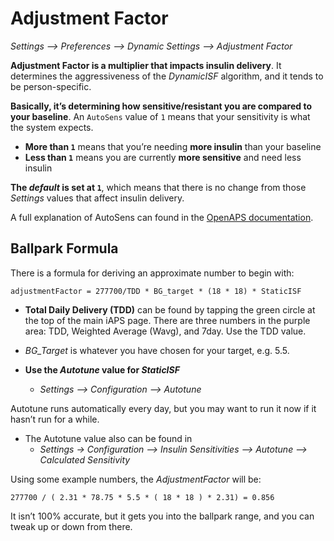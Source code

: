 # Adjustment Factor
*Settings --> Preferences --> Dynamic Settings --> Adjustment Factor*

**Adjustment Factor is a multiplier that impacts insulin delivery**. It determines the aggressiveness of the *DynamicISF* algorithm, and it tends to be person-specific.

**Basically, it's determining how sensitive/resistant you are compared to your baseline**.  An `AutoSens` value of `1` means that your sensitivity is what the system expects.

* **More than `1`** means that you're needing **more insulin** than your baseline
* **Less than `1`** means you are currently **more sensitive** and need less insulin

**The *default* is set at `1`**, which means that there is no change from those *Settings* values that affect insulin delivery.

A full explanation of AutoSens can found in the [OpenAPS documentation](https://openaps.readthedocs.io/en/latest/docs/Customize-Iterate/autosens.html).

## Ballpark Formula

There is a formula for deriving an approximate number to begin with:

```
adjustmentFactor = 277700/TDD * BG_target * (18 * 18) * StaticISF
```

* **Total Daily Delivery (TDD)** can be found by tapping the green circle at the top of the main iAPS page. There are three numbers in the purple area: TDD, Weighted Average (Wavg), and 7day. Use the TDD value. 

* *BG_Target* is whatever you have chosen for your target, e.g. 5.5.

* **Use the *Autotune* value for *StaticISF***
  * *Settings --> Configuration --> Autotune*

Autotune runs automatically every day, but you may want to run it now if it hasn't run for a while.

* The Autotune value also can be found in 
  * *Settings -> Configuration --> Insulin Sensitivities --> Autotune --> Calculated Sensitivity*

Using some example numbers, the *AdjustmentFactor* will be:

```
277700 / ( 2.31 * 78.75 * 5.5 * ( 18 * 18 ) * 2.31) = 0.856
```

It isn't 100% accurate, but it gets you into the ballpark range, and you can tweak up or down from there.

